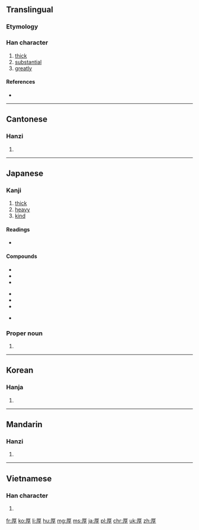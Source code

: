 ==Translingual==

===Etymology===
{{Han compound|厂|𣆪|ls=ic}}

===Han character===
{{Han char|rn=27|rad=厂|as=07|sn=9|four=7124<sub>7</sub>|canj=一日弓木 (MAND)|ids=⿸[[厂]]⿱[[日]][[子]]}}

# [[thick]]
# [[substantial]]
# [[greatly]]

====References====
* {{Han ref|kx=0161.260|dkj=02949|dj=0368.060|hdz=10072.060|uh=539A|ud=21402|bh=AB70|bd=43888}}

----

==Cantonese==

===Hanzi===
{{yue-hanzi|jyut=|y=hau5}}

# {{defn|lang=yue|sort=厂07}}

----

==Japanese==

===Kanji===
{{ja-kanji|grade=5|rs=厂07}}

# [[thick]] 
# [[heavy]]
# [[kind]]

====Readings====
* {{ja-readings|kanon=[[こう]] ([[kō]])|kun=[[あつい]] ([[厚い]], [[atsui]])}}

====Compounds====
{{top3}}
*{{ja-r|温厚|おんこう}}
*{{ja-r|厚顔無恥|こうがんむち}}
*{{ja-r|深厚|しんこう}}
{{mid3}}
*{{ja-r|厚生|こうせい}}
*{{ja-r|厚労省|こうろうしょう}}
*{{ja-r|厚労相|こうろうしょう}}
{{mid3}}
*{{ja-r|氷厚|ひょうこう}}
{{bottom}}

===Proper noun===
{{ja-pos|あつし|proper}}

# {{given name|male|lang=ja|sort=あつし}}

----

==Korean==

===Hanja===
{{ko-hanja|hangeul=후|rv=hu|mr=hu}}

# {{defn|lang=ko|sort=厂07}}

----

==Mandarin==

===Hanzi===
{{cmn-hanzi|pin=[[hòu]] ([[hou4]])|wg=hou<sup>4</sup>}}

# {{defn|lang=cmn|sort=厂07}}

----

==Vietnamese==

===Han character===
{{vi-hantu|[[hậu]]|rs=厂07}}

# {{defn|lang=vi|sort=厂07}}

[[fr:厚]]
[[ko:厚]]
[[li:厚]]
[[hu:厚]]
[[mg:厚]]
[[ms:厚]]
[[ja:厚]]
[[pl:厚]]
[[chr:厚]]
[[uk:厚]]
[[zh:厚]]